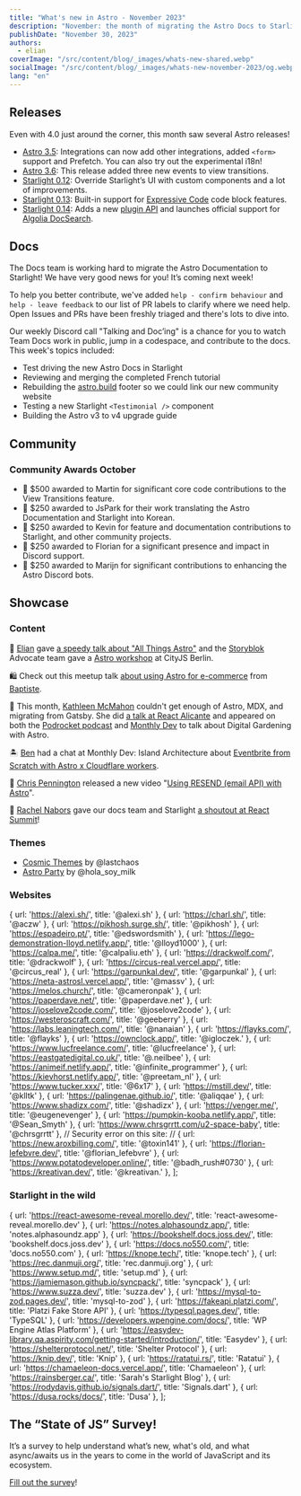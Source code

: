 ```yaml
---
title: "What's new in Astro - November 2023"
description: "November: the month of migrating the Astro Docs to Starlight, 3 Starlight minor releases, new view transition events and more! Read more about what's new in Astro this month."
publishDate: "November 30, 2023"
authors:
  - elian
coverImage: "/src/content/blog/_images/whats-new-shared.webp"
socialImage: "/src/content/blog/_images/whats-new-november-2023/og.webp"
lang: "en"
---
```


## Releases

Even with 4.0 just around the corner, this month saw several Astro releases!

- [Astro 3.5](https://github.com/withastro/astro/releases/tag/astro%403.5.0): Integrations can now add other integrations, added `<form>` support and Prefetch. You can also try out the experimental i18n!
- [Astro 3.6](https://github.com/withastro/astro/releases/tag/astro%403.6.0): This release added three new events to view transitions.
- [Starlight 0.12](https://github.com/withastro/starlight/releases/tag/%40astrojs%2Fstarlight%400.12.0): Override Starlight’s UI with custom components and a lot of improvements.
- [Starlight 0.13](https://github.com/withastro/starlight/releases/tag/%40astrojs%2Fstarlight%400.13.0): Built-in support for [Expressive Code](https://github.com/hippotastic/expressive-code) code block features.
- [Starlight 0.14](https://github.com/withastro/starlight/releases/tag/%40astrojs%2Fstarlight%400.14.0): Adds a new [plugin API](https://starlight.astro.build/reference/plugins/) and launches official support for [Algolia DocSearch](https://starlight.astro.build/guides/site-search/).

## Docs

The Docs team is working hard to migrate the Astro Documentation to Starlight! We have very good news for you! It’s coming next week!

To help you better contribute, we've added `help - confirm behaviour` and `help - leave feedback` to our list of PR labels to clarify where we need help. Open Issues and PRs have been freshly triaged and there's lots to dive into. 

Our weekly Discord call "Talking and Doc’ing" is a chance for you to watch Team Docs work in public, jump in a codespace, and contribute to the docs. This week's topics included:

- Test driving the new Astro Docs in Starlight
- Reviewing and merging the completed French tutorial
- Rebuilding the [astro.build](http://astro.build) footer so we could link our new community website
- Testing a new Starlight `<Testimonial />` component
- Building the Astro v3 to v4 upgrade guide

## Community

### Community Awards October

- 🌟 $500 awarded to Martin for significant core code contributions to the View Transitions feature.
- 🥳 $250 awarded to JsPark for their work translating the Astro Documentation and Starlight into Korean.
- 🎉 $250 awarded to Kevin for feature and documentation contributions to Starlight, and other community projects.
- 🍾 $250 awarded to Florian for a significant presence and impact in Discord support.
- 🎊 $250 awarded to Marijn for significant contributions to enhancing the Astro Discord bots.

## Showcase

### Content

🏃 [Elian](https://elian.codes) gave [a speedy talk about "All Things Astro"](https://youtu.be/jOZonLbLfsE?t=28365) and the [Storyblok](https://www.storyblok.com/) Advocate team gave a [Astro workshop](https://youtu.be/fwSxIbezWzM?t=7714) at CityJS Berlin.

🛍️ Check out this meetup talk [about using Astro for e-commerce](https://www.youtube.com/watch?v=YG8bsKwf9ZU) from [Baptiste](https://twitter.com/BDevessier).

🪻 This month, [Kathleen McMahon](https://www.kathleenmcmahon.dev/) couldn't get enough of Astro, MDX, and migrating from Gatsby. She did [a talk at React Alicante](https://www.youtube.com/watch?v=B3qWq_7RwlQ) and appeared on both the [Podrocket podcast](https://podrocket.logrocket.com/astro-mdx-kathleen-mcmahon) and [Monthly Dev](https://www.youtube.com/watch?v=KrauQRdMQLY) to talk about Digital Gardening with Astro.

🏝️ [Ben](https://bholmes.dev/) had a chat at Monthly Dev: Island Architecture about [Eventbrite from Scratch with Astro x Cloudflare workers](https://www.youtube.com/live/KrauQRdMQLY?si=1xkB4-BxTzGQrxH5&t=2305).

📨 [Chris Pennington](https://chrispennington.blog/) released a new video "[Using RESEND (email API) with Astro](https://www.youtube.com/watch?v=HyDwVN1AFwY)".

🤩 [Rachel Nabors](https://twitter.com/rachelnabors) gave our docs team and Starlight [a shoutout at React Summit](https://fxtwitter.com/astrodotbuild/status/1724934718745915558)!

### Themes

- [Cosmic Themes](https://cosmicthemes.com/) by @lastchaos
- [Astro Party](https://github.com/hola-soy-milk/astro-party) by @hola_soy_milk

### Websites


  { url: 'https://alexi.sh/', title: '@alexi.sh' },
  { url: 'https://charl.sh/', title: '@aczw' },
  { url: 'https://pikhosh.surge.sh/', title: '@pikhosh' },
  { url: 'https://espadeiro.pt/', title: '@edswordsmith' },
  { url: 'https://lego-demonstration-lloyd.netlify.app/', title: '@lloyd1000' },
  { url: 'https://calpa.me/', title: '@calpaliu.eth' },
  { url: 'https://drackwolf.com/', title: '@drackwolf' },
  { url: 'https://circus-real.vercel.app/', title: '@circus_real' },
  { url: 'https://garpunkal.dev/', title: '@garpunkal' },
  { url: 'https://neta-astrosl.vercel.app/', title: '@massv' },
  { url: 'https://melos.church/', title: '@cameronpak' },
  { url: 'https://paperdave.net/', title: '@paperdave.net' },
  { url: 'https://joselove2code.com/', title: '@joselove2code' },
  { url: 'https://westeroscraft.com/', title: '@geeberry' },
  { url: 'https://labs.leaningtech.com/', title: '@nanaian' },
  { url: 'https://flayks.com/', title: '@flayks' },
  { url: 'https://ownclock.app/', title: '@igloczek.' },
  { url: 'https://www.lucfreelance.com/', title: '@lucfreelance' },
  { url: 'https://eastgatedigital.co.uk/', title: '@.neilbee' },
  { url: 'https://animeif.netlify.app/', title: '@infinite_programmer' },
  { url: 'https://kievhorst.netlify.app/', title: '@preetam_nl' },
  { url: 'https://www.tucker.xxx/', title: '@6x17' },
  { url: 'https://mstill.dev/', title: '@klltk' },
  { url: 'https://palingenae.github.io/', title: '@aliqqae' },
  { url: 'https://www.shadizx.com/', title: '@shadizx' },
  { url: 'https://venger.me/', title: '@eugenevenger' },
  { url: 'https://pumpkin-kooba.netlify.app/', title: '@Sean_Smyth' },
  { url: 'https://www.chrsgrrtt.com/u2-space-baby', title: '@chrsgrrtt' },
  // Security error on this site:
  // { url: 'https://new.aroxbilling.com/', title: '@toxin141' },
  { url: 'https://florian-lefebvre.dev/', title: '@florian_lefebvre' },
  { url: 'https://www.potatodeveloper.online/', title: '@badh_rush#0730' },
  { url: 'https://kreativan.dev/', title: '@kreativan.' },
];

<ShowcaseGrid items={sites} />

### Starlight in the wild

  { url: 'https://react-awesome-reveal.morello.dev/', title: 'react-awesome-reveal.morello.dev' },
  { url: 'https://notes.alphasoundz.app/', title: 'notes.alphasoundz.app' },
  { url: 'https://bookshelf.docs.joss.dev/', title: 'bookshelf.docs.joss.dev' },
  { url: 'https://docs.no550.com/', title: 'docs.no550.com' },
  { url: 'https://knope.tech/', title: 'knope.tech' },
  { url: 'https://rec.danmuji.org/', title: 'rec.danmuji.org' },
  { url: 'https://www.setup.md/', title: 'setup.md' },
  { url: 'https://jamiemason.github.io/syncpack/', title: 'syncpack' },
  { url: 'https://www.suzza.dev/', title: 'suzza.dev' },
  { url: 'https://mysql-to-zod.pages.dev/', title: 'mysql-to-zod' },
  { url: 'https://fakeapi.platzi.com/', title: 'Platzi Fake Store API' },
  { url: 'https://typesql.pages.dev/', title: 'TypeSQL' },
  { url: 'https://developers.wpengine.com/docs/', title: 'WP Engine Atlas Platform' },
  { url: 'https://easydev-library.qa.aspirity.com/getting-started/introduction/', title: 'Easydev' },
  { url: 'https://shelterprotocol.net/', title: 'Shelter Protocol' },
  { url: 'https://knip.dev/', title: 'Knip' },
  { url: 'https://ratatui.rs/', title: 'Ratatui' },
  { url: 'https://chamaeleon-docs.vercel.app/', title: 'Chamaeleon' },
  { url: 'https://rainsberger.ca/', title: 'Sarah\'s Starlight Blog' },
  { url: 'https://rodydavis.github.io/signals.dart/', title: 'Signals.dart' },
  { url: 'https://dusa.rocks/docs/', title: 'Dusa' },
];

<ShowcaseGrid items={starlightSites} />

## The “State of JS” Survey!

It’s a survey to help understand what’s new, what's old, and what async/awaits us in the years to come in the world of JavaScript and its ecosystem.

[Fill out the survey](https://survey.devographics.com/en-US/survey/state-of-js/2023)!